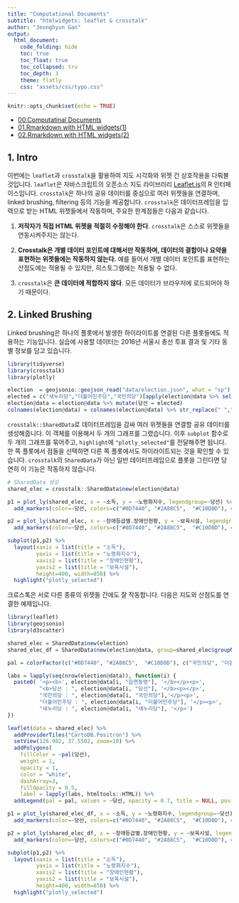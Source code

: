 ```yaml
---
title: "Computational Documents"
subtitle: "htmlwidgets: leaflet & crosstalk"
author: "Jeonghyun Gan"
output: 
  html_document:
    code_folding: hide
    toc: true
    toc_float: true
    toc_collapsed: tru
    toc_depth: 3
    theme: flatly
    css: "assets/css/typo.css"
---
```


```r
knitr::opts_chunk$set(echo = TRUE)
```

- [00.Computatinal Documents](https://jhgan00.github.io/computational_docs/index.html)
- [01.Rmarkdown with HTML widgets(1)](https://jhgan00.github.io/computational_docs/widgets.html)
- [02.Rmarkdown with HTML widgets(2)](https://jhgan00.github.io/computational_docs/widgets_cross.html)

## 1. Intro

이번에는 `leaflet`과 `crosstalk`을 활용하여 지도 시각화와 위젯 간 상호작용을 다뤄볼 것입니다. `leaflet`은 자바스크립트의 오픈소스 지도 라이브러리 [Leaflet.js](https://leafletjs.com/)의 R 인터페이스입니다. `crosstalk`은 하나의 공유 데이터를 중심으로 여러 위젯들을 연결하며, linked brushing, filtering 등의 기능을 제공합니다. `crosstalk`은 데이터프레임을 입력으로 받는 HTML 위젯들에서 작동하며, 주요한 한계점들은 다음과 같습니다.

1. **저작자가 직접 HTML 위젯을 적절히 수정해야 한다**. `crosstalk`은 스스로 위젯들을 연동시켜주지는 않는다.

2. **Crosstalk은 개별 데이터 포인트에 대해서만 작동하며, 데이터의 결합이나 요약을 표현하는 위젯들에는 작동하지 않는다.** 예를 들어서 개별 데이터 포인트를 표현하는 산점도에는 적용될 수 있지만, 히스토그램에는 적용될 수 없다.

3. `crosstalk`은 **큰 데이터에 적합하지 않다**. 모든 데이터가 브라우저에 로드되어야 하기 때문이다.

 
## 2. Linked Brushing

Linked brushing은 하나의 플롯에서 발생한 하이라이트를 연결된 다른 플롯들에도 적용하는 기능입니다. 실습에 사용할 데이터는 2016년 서울시 총선 투표 결과 및 기타 동별 정보를 담고 있습니다.

```r
library(tidyverse)
library(crosstalk)
library(plotly)

election  = geojsonio::geojson_read("data/election.json", what = "sp")
elected = c("새누리당","더불어민주당","국민의당")[apply(election@data %>% select(새누리당, 더불어민주당, 국민의당), 1, which.max)]
election@data = election@data %>% mutate(당선 = elected)
colnames(election@data) = colnames(election@data) %>% str_replace(" ","")
```

`crosstalk::SharedData`로 데이터프레임을 감싸 여러 위젯들을 연결할 공유 데이터를 생성해줍니다. 이 객체를 이용해서 두 개의 그래프를 그렸습니다. 이후 `subplot` 함수로 두 개의 그래프를 묶어주고, `highlight`에 `"plotly_selected"`를 전달해주면 됩니다. 한 쪽 플롯에서 점들을 선택하면 다른 쪽 플롯에서도 하이라이트되는 것을 확인할 수 있습니다. `crosstalk`의 `SharedData`가 아닌 일반 데이터프레임으로 플롯을 그린다면 당연히 이 기능은 작동하지 않습니다.

```r
# SharedData 생성
shared_elec = crosstalk::SharedData$new(election@data)

p1 = plot_ly(shared_elec, x = ~소득, y = ~노령화지수, legendgroup=~당선) %>%
  add_markers(color=~당선, colors=c("#0D7440", "#2A88C5",  "#C10D0D"), opacity=0.6)

p2 = plot_ly(shared_elec, x = ~장애등급별.장애인현황, y = ~보육시설, legendgroup=~당선) %>%
  add_markers(color=~당선, colors=c("#0D7440", "#2A88C5",  "#C10D0D"), opacity=0.6)

subplot(p1,p2) %>%
  layout(xaxis = list(title = "소득"),
         yaxis = list(title = "노령화지수"),
         xaxis2 = list(title = "장애인현황"),
         yaxis2 = list(title = "보육시설"),
         height=400, width=850) %>%
  highlight("plotly_selected")
```

크로스톡은 서로 다른 종류의 위젯들 간에도 잘 작동합니다. 다음은 지도와 산점도를 연결한 예제입니다.

```r
library(leaflet)
library(geojsonio)
library(d3scatter)

shared_elec = SharedData$new(election)
shared_elec_df = SharedData$new(election@data, group=shared_elec$groupName())

pal = colorFactor(c("#0D7440", "#2A88C5",  "#C10D0D"), c("국민의당", "더불어민주당","새누리당"))

labs = lapply(seq(nrow(election@data)), function(i) {
  paste0( '<p><b>', election@data[i, "읍면동명"], '</b></p><p>', 
          "<b>당선 : ", election@data[i, "당선"], '</b><p></p>', 
          "국민의당 : ", election@data[i, "국민의당"],'</p><p>', 
          "더불어민주당 : ", election@data[i, "더불어민주당"], '</p><p>',
          "새누리당 : ", election@data[i, "새누리당"], '</p>') 
})

leaflet(data = shared_elec) %>%
  addProviderTiles("CartoDB.Positron") %>% 
  setView(126.982, 37.5502, zoom=10) %>%
  addPolygons(
    fillColor = ~pal(당선),
    weight = 1,
    opacity = 1,
    color = "white",
    dashArray=3,
    fillOpacity = 0.5,
    label = lapply(labs, htmltools::HTML)) %>%
  addLegend(pal = pal, values = ~당선, opacity = 0.7, title = NULL, position = "bottomright")

p1 = plot_ly(shared_elec_df, x = ~소득, y = ~노령화지수, legendgroup=~당선) %>%
  add_markers(color=~당선, colors=c("#0D7440", "#2A88C5",  "#C10D0D"), opacity=0.6)

p2 = plot_ly(shared_elec_df, x = ~장애등급별.장애인현황, y = ~보육시설, legendgroup=~당선) %>%
  add_markers(color=~당선, colors=c("#0D7440", "#2A88C5",  "#C10D0D"), opacity=0.6)

subplot(p1,p2) %>%
  layout(xaxis = list(title = "소득"),
         yaxis = list(title = "노령화지수"),
         xaxis2 = list(title = "장애인현황"),
         yaxis2 = list(title = "보육시설"),
         height=400, width=850) %>%
  highlight("plotly_selected")
```


